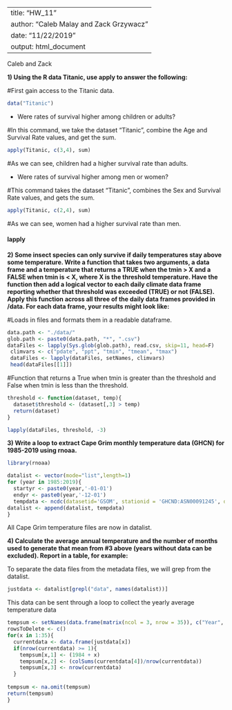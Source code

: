 
---
title: "HW_11"
author: "Caleb Malay and Zack Grzywacz"
date: "11/22/2019"
output: html_document
---

Caleb and Zack

**1) Using the R data Titanic, use apply to answer the following:** 

#First gain access to the Titanic data.
```r
data("Titanic")
```
+ Were rates of survival higher among children or adults? 

#In this command, we take the dataset "Titanic", combine the Age and Survival Rate values, and get the sum.
```r
apply(Titanic, c(3,4), sum)
```
#As we can see, children had a higher survival rate than adults. 

+ Were rates of survival higher among men or women?  

#This command takes the dataset "Titanic", combines the Sex and Survival Rate values, and gets
the sum.

```r
apply(Titanic, c(2,4), sum)
```
#As we can see, women had a higher survival rate than men. 

#### lapply
**2) Some insect species can only survive if daily temperatures stay above some temperature.  Write a function that takes two arguments, a data frame and a temperature that returns a TRUE when the tmin > X and a FALSE when tmin is < X, where X is the threshold temperature.  Have the function then add a logical vector to each daily climate data frame reporting whether that threshold was exceeded (TRUE) or not (FALSE). Apply this function across all three of the daily data frames provided in /data. For each data frame, your results might look like:**

#Loads in files and formats them in a readable dataframe. 
```r
data.path <- "./data/"
glob.path <- paste0(data.path, "*", ".csv")
dataFiles <- lapply(Sys.glob(glob.path), read.csv, skip=11, head=F)
 climvars <- c("pdate", "ppt", "tmin", "tmean", "tmax")
 dataFiles <- lapply(dataFiles, setNames, climvars)
 head(dataFiles[[1]])
```

#Function that returns a True when tmin is greater than the threshold and False when tmin is less than the threshold.
```r
threshold <- function(dataset, temp){
  dataset$threshold <- (dataset[,3] > temp)
  return(dataset)
}
```

```r
lapply(dataFiles, threshold, -3)
```


**3) Write a loop to extract Cape Grim monthly temperature data (GHCN) for 1985-2019 using rnoaa.**

```r
library(rnoaa)
```

```r
datalist <- vector(mode="list",length=1)
for (year in 1985:2019){
  startyr <- paste0(year,'-01-01')
  endyr <- paste0(year,'-12-01')
  tempdata <- ncdc(datasetid='GSOM', stationid = 'GHCND:ASN00091245', datatypeid='TAVG', startdate = startyr, enddate = endyr, limit = 100, includemetadata = FALSE)
datalist <- append(datalist, tempdata)
}
```
All Cape Grim temperature files are now in datalist.


**4) Calculate the average annual temperature and the number of months used to generate that mean from #3 above (years without data can be excluded).  Report in a table, for example:**

To separate the data files from the metadata files, we will grep from the datalist.

```r
justdata <- datalist[grepl("data", names(datalist))]
```
This data can be sent through a loop to collect the yearly average temperature data

```r
tempsum <- setNames(data.frame(matrix(ncol = 3, nrow = 35)), c("Year", "Tavg", "Mons"))
rowsToDelete <- c()
for(x in 1:35){
  currentdata <- data.frame(justdata[x])
  if(nrow(currentdata) >= 1){
    tempsum[x,1] <- (1984 + x)
    tempsum[x,2] <- (colSums(currentdata[4])/nrow(currentdata))
    tempsum[x,3] <- nrow(currentdata)
  }
  
tempsum <- na.omit(tempsum)
return(tempsum)
}
```
